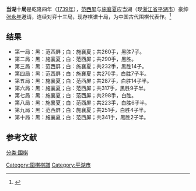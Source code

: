 '''当湖十局'''是乾隆四年（[[1739年|1739年]]），[[范西屏|范西屏]]与[[施襄夏|施襄夏]]应当湖（现[[浙江省|浙江省]][[平湖市|平湖市]]）豪绅[[张永年|张永年]]邀请，连续对弈十三局，现存棋谱十局，为中国古代围棋代表作。<ref>{{cite news |author=邓中肯 |title=当湖十局 |url=http://wtj.pinghu.gov.cn/wenhuabao/index.php?id=51,6 |publisher=平湖文化报 |pages=6 |date=2009-5 |accessdate=2017-05-23 }}{{Dead link|date=2018年6月 |bot=InternetArchiveBot |fix-attempted=no }}</ref>

== 结果 ==
*第一局：黑：范西屏；白：施襄夏；共260手，黑胜7子。 
*第二局：黑：施襄夏；白：范西屏；共290手，黑胜。
*第三局：黑：范西屏；白：施襄夏；共232手，黑胜14子。
*第四局：黑：范西屏；白：施襄夏；共270手，白胜7子半。 
*第五局：黑：施襄夏；白：范西屏；共287手，白胜14子半。
*第六局：黑：施襄夏；白：范西屏；共317手，黑胜9子半。
*第七局：黑：施襄夏；白：范西屏；共298手，白胜。
*第八局：黑：施襄夏；白：范西屏；共223手，白胜6子半。 
*第九局：黑：范西屏；白：施襄夏；共251手，白胜4子半。
*第十局：黑：施襄夏；白：范西屏；共341手，黑胜2子半。

== 参考文献 ==

[[分类:围棋|分类:围棋]]
[[Category:圍棋棋譜|Category:圍棋棋譜]]
[[Category:平湖市|Category:平湖市]]